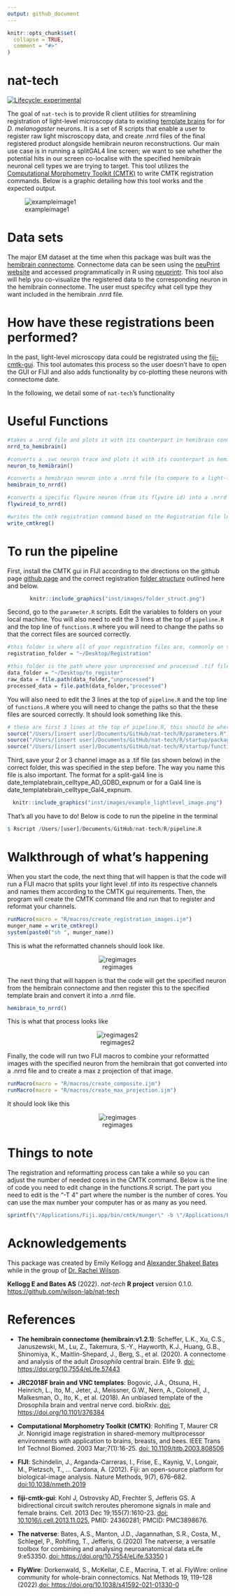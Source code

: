 ```yaml
---
output: github_document
---
```


<!-- README.md is generated from README.Rmd. Please edit that file -->

```r
knitr::opts_chunk$set(
  collapse = TRUE,
  comment = "#>"
)
```

# nat-tech

<!-- badges: start -->

[![Lifecycle: experimental](https://img.shields.io/badge/lifecycle-experimental-orange.svg)](https://www.tidyverse.org/lifecycle/#experimental)

<!-- badges: end -->

The goal of `nat-tech` is to provide R client utilities for streamlining registration of light-level microscopy data to existing [template brains](https://www.janelia.org/open-science/jrc-2018-brain-templates) for for *D. melanogaster* neurons. It is a set of R scripts that enable a user to register raw light miscroscopy data, and create .nrrd files of the final registered product alongside hemibrain neuron reconstructions. Our main use case is in running a splitGAL4 line screen; we want to see whether the potential hits in our screen co-localise with the specified hemibrain neuronal cell types we are trying to target. This tool utilizes the [Computational Morphometry Toolkit (CMTK)](https://www.nitrc.org/projects/cmtk/) to write CMTK registration commands. Below is a graphic detailing how this tool works and the expected output.

![exampleimage1](inst/images/workflow4.png)

# Data sets

The major EM dataset at the time when this package was built was the [hemibrain connectome](https://www.janelia.org/project-team/flyem/hemibrain). Connectome data can be seen using the [neuPrint website](https://neuprint.janelia.org/help/videos?dataset=hemibrain) and accessed programmatically in R using [neuprintr](https://github.com/natverse/neuprintr). This tool also will help you co-visualize the registered data to the corresponding neuron in the hemibrain connectome. The user must specifcy what cell type they want included in the hemibrain .nrrd file.

# How have these registrations been performed?

In the past, light-level microscopy data could be registrated using the [fiji-cmtk-gui](https://github.com/jefferis/fiji-cmtk-gui). This tool automates this process so the user doesn't have to open the GUI or FIJI and also adds functionality by co-plotting these neurons with connectome date.

In the following, we detail some of `nat-tech`'s functionality

# Useful Functions

```r
#takes a .nrrd file and plots it with its counterpart in hemibrain connectome
nrrd_to_hemibrain()

#converts a .swc neuron trace and plots it with its counterpart in hemibrain connectome
neuron_to_hemibrain()

#converts a hemibrain neuron into a .nrrd file (to compare to a light-level image image)
hemibrain_to_nrrd()

#converts a specific flywire neuron (from its flywire id) into a .nrrd file (to compare to a light-level image image)
flywireid_to_nrrd()

#writes the cmtk registration command based on the Registration file location
write_cmtkreg()

```

# To run the pipeline

First, install the CMTK gui in FIJI according to the directions on the github page [github page](https://github.com/jefferis/fiji-cmtk-gui) and the correct registration [folder structure](http://flybrain.mrc-lmb.cam.ac.uk/dokuwiki/doku.php?id=warping_manual:registration_gui) outlined here and below.

<center>

```r
knitr::include_graphics("inst/images/folder_struct.png")
```

</center>

Second, go to the `parameter.R` scripts. Edit the variables to folders on your local machine. You will also need to edit the 3 lines at the top of `pipeline.R` and the top line of `functions.R` where you will need to change the paths so that the correct files are sourced correctly. 

```r
#this folder is where all of your registration files are, commonly on the desktop
registration_folder = "~/Desktop/Registration"

#this folder is the path where your unprocessed and processed .tif files will be 
data_folder = "~/Desktop/to_register"
raw_data = file.path(data_folder,"unprocessed")
processed_data = file.path(data_folder,"processed")
```

You will also need to edit the 3 lines at the top of `pipeline.R` and the top line of `functions.R` where you will need to change the paths so that the these files are sourced correctly. It should look something like this. 

```r
# these are first 3 lines at the top of pipeline.R, this should be where you are storing this repository on your local machine
source("/Users/[insert user]/Documents/GitHub/nat-tech/R/parameters.R")
source("/Users/[insert user]/Documents/GitHub/nat-tech/R/startup/packages.R")
source("/Users/[insert user]/Documents/GitHub/nat-tech/R/startup/functions.R")

```


Third, save your 2 or 3 channel image as a .tif file (as shown below) in the correct folder, this was specified in the step before. The way you name this file is also important. The format for a split-gal4 line is date_templatebrain_celltype_AD_GDBD_expnum or for a Gal4 line is date_templatebrain_celltype_Gal4_expnum.

<center>

```r
knitr::include_graphics("inst/images/example_lightlevel_image.png")
```

</center>

That's all you have to do! Below is code to run the pipeline in the terminal

```r
$ Rscript /Users/[user]/Documents/GitHub/nat-tech/R/pipeline.R

```

# Walkthrough of what's happening

When you start the code, the next thing that will happen is that the code will run a FIJI macro that splits your light level .tif into its respective channels and names them according to the CMTK gui requirements. Then, the program will create the CMTK command file and run that to register and reformat your channels.

```r
runMacro(macro = "R/macros/create_registration_images.ijm")
munger_name = write_cmtkreg()
system(paste0("sh ", munger_name))
```

This is what the reformatted channels should look like.
<center>

![regimages](inst/images/registered_images.png) 

</center>
The next thing that will happen is that the code will get the specified neuron from the hemibrain connectome and then register this to the specified template brain and convert it into a .nrrd file.

```r
hemibrain_to_nrrd()
```

This is what that process looks like 
<center>

![regimages2](inst/images/hemibrain_to_nrrd.png) 

</center>

Finally, the code will run two FIJI macros to combine your reformatted images with the specified neuron from the hemibrain that got converted into a .nrrd file and to create a max z projection of that image.

```r
runMacro(macro = "R/macros/create_composite.ijm")
runMacro(macro = "R/macros/create_max_projection.ijm")
```

It should look like this

<center>

![regimages](inst/images/example_registered_overlayed_image.png)

</center>

# Things to note

The registration and reformatting process can take a while so you can adjust the number of needed cores in the CMTK command. Below is the line of code you need to edit change in the functions.R script. The part you need to edit is the "-T 4" part where the number is the number of cores. You can use the max number your computer has or as many as you need.

```r

sprintf(\"/Applications/Fiji.app/bin/cmtk/munger\" -b \"/Applications/Fiji.app/bin/cmtk\" -a -w -r 0102  -X 26 -C 8 -G 80 -R 4 -A \"--accuracy 0.4\" -W \"--accuracy 0.4\"  -T 4 -s \"Refbrain/%s\" images/%s", template_path, folder)

```

# Acknowledgements

This package was created by Emily Kellogg and [Alexander Shakeel Bates](https://scholar.google.com/citations?user=BOVTiXIAAAAJ&hl=en) while in the group of [Dr. Rachel Wilson](https://en.wikipedia.org/wiki/Rachel_Wilson_(neurobiologist)).

**Kellogg E and Bates AS** (2022). *nat-tech* **R project** version 0.1.0. <https://github.com/wilson-lab/nat-tech>

# References

-   **The hemibrain connectome (hemibrain:v1.2.1)**: Scheffer, L.K., Xu, C.S., Januszewski, M., Lu, Z., Takemura, S.-Y., Hayworth, K.J., Huang, G.B., Shinomiya, K., Maitlin-Shepard, J., Berg, S., et al. (2020). A connectome and analysis of the adult *Drosophila* central brain. Elife 9. [doi: https://doi.org/10.7554/eLife.57443](https://doi.org/10.7554/eLife.57443)

-   **JRC2018F brain and VNC templates**: Bogovic, J.A., Otsuna, H., Heinrich, L., Ito, M., Jeter, J., Meissner, G.W., Nern, A., Colonell, J., Malkesman, O., Ito, K., et al. (2018). An unbiased template of the Drosophila brain and ventral nerve cord. bioRxiv. [doi: https://doi.org/10.1101/376384](https://doi.org/10.1101/376384)

-   **Computational Morphometry Toolkit (CMTK)**: Rohlfing T, Maurer CR Jr. Nonrigid image registration in shared-memory multiprocessor environments with application to brains, breasts, and bees. IEEE Trans Inf Technol Biomed. 2003 Mar;7(1):16-25. [doi: 10.1109/titb.2003.808506](10.1109/titb.2003.808506)

-   **FIJI**: Schindelin, J., Arganda-Carreras, I., Frise, E., Kaynig, V., Longair, M., Pietzsch, T., … Cardona, A. (2012). Fiji: an open-source platform for biological-image analysis. Nature Methods, 9(7), 676–682. <doi:10.1038/nmeth.2019>

-   **fiji-cmtk-gui**: Kohl J, Ostrovsky AD, Frechter S, Jefferis GS. A bidirectional circuit switch reroutes pheromone signals in male and female brains. Cell. 2013 Dec 19;155(7):1610-23. [doi: 10.1016/j.cell.2013.11.025.](10.1016/j.cell.2013.11.025) PMID: 24360281; PMCID: PMC3898676.

-   **The natverse**: Bates, A.S., Manton, J.D., Jagannathan, S.R., Costa, M., Schlegel, P., Rohlfing, T., Jefferis, G.(2020) The natverse, a versatile toolbox for combining and analysing neuroanatomical data eLife 9:e53350. [doi: https://doi.org/10.7554/eLife.53350](https://doi.org/10.7554/eLife.53350) )

- **FlyWire**: Dorkenwald, S., McKellar, C.E., Macrina, T. et al. FlyWire: online community for whole-brain connectomics. Nat Methods 19, 119–128 (2022).[doi: https://doi.org/10.1038/s41592-021-01330-0](https://doi.org/10.1038/s41592-021-01330-0)
